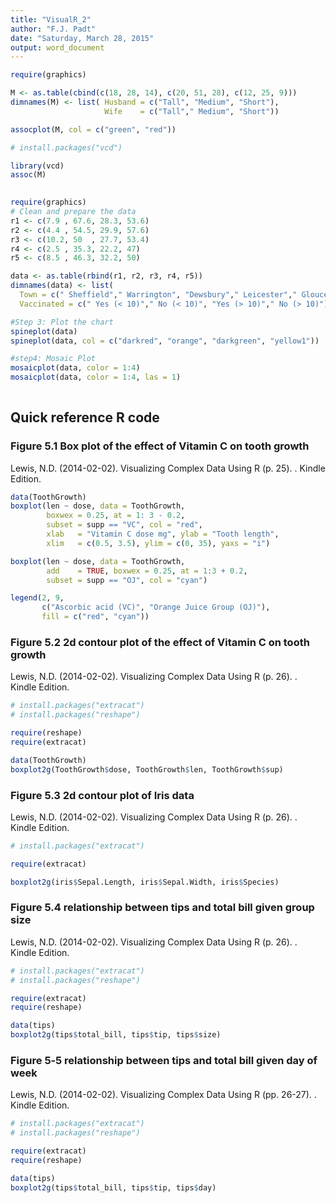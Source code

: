 ```yaml
---
title: "VisualR_2"
author: "F.J. Padt"
date: "Saturday, March 28, 2015"
output: word_document
---
```


```r

require(graphics)

M <- as.table(cbind(c(18, 28, 14), c(20, 51, 28), c(12, 25, 9))) 
dimnames(M) <- list( Husband = c("Tall", "Medium", "Short"), 
                     Wife    = c("Tall"," Medium", "Short"))

assocplot(M, col = c("green", "red"))

```


```r
# install.packages("vcd")

library(vcd)
assoc(M)
 
```

```r
require(graphics)
# Clean and prepare the data 
r1 <- c(7.9 , 67.6, 28.3, 53.6) 
r2 <- c(4.4 , 54.5, 29.9, 57.6) 
r3 <- c(10.2, 50  , 27.7, 53.4) 
r4 <- c(2.5 , 35.3, 22.2, 47) 
r5 <- c(8.5 , 46.3, 32.2, 50) 

data <- as.table(rbind(r1, r2, r3, r4, r5)) 
dimnames(data) <- list( 
  Town = c(" Sheffield"," Warrington", "Dewsbury"," Leicester"," Gloucester"),
  Vaccinated = c(" Yes (< 10)"," No (< 10)", "Yes (> 10)"," No (> 10)")) 

#Step 3: Plot the chart 
spineplot(data)
spineplot(data, col = c("darkred", "orange", "darkgreen", "yellow1"))

#step4: Mosaic Plot
mosaicplot(data, color = 1:4)
mosaicplot(data, color = 1:4, las = 1)
 
```

## Quick reference R code

### Figure 5.1 Box plot of the effect of Vitamin C on tooth growth

Lewis, N.D. (2014-02-02). Visualizing Complex Data Using R (p. 25).  . Kindle Edition. 

```r
data(ToothGrowth) 
boxplot(len ~ dose, data = ToothGrowth, 
        boxwex = 0.25, at = 1: 3 - 0.2, 
        subset = supp == "VC", col = "red", 
        xlab   = "Vitamin C dose mg", ylab = "Tooth length", 
        xlim   = c(0.5, 3.5), ylim = c(0, 35), yaxs = "i") 

boxplot(len ~ dose, data = ToothGrowth, 
        add    = TRUE, boxwex = 0.25, at = 1:3 + 0.2, 
        subset = supp == "OJ", col = "cyan") 

legend(2, 9, 
       c("Ascorbic acid (VC)", "Orange Juice Group (OJ)"), 
       fill = c("red", "cyan"))

```

### Figure 5.2 2d contour plot of the effect of Vitamin C on tooth growth

Lewis, N.D. (2014-02-02). Visualizing Complex Data Using R (p. 26).  . Kindle Edition. 

```r
# install.packages("extracat")
# install.packages("reshape") 

require(reshape) 
require(extracat) 

data(ToothGrowth) 
boxplot2g(ToothGrowth$dose, ToothGrowth$len, ToothGrowth$sup)

```

### Figure 5.3 2d contour plot of Iris data

Lewis, N.D. (2014-02-02). Visualizing Complex Data Using R (p. 26).  . Kindle Edition. 
```r
# install.packages("extracat") 

require(extracat) 

boxplot2g(iris$Sepal.Length, iris$Sepal.Width, iris$Species)

```

### Figure 5.4 relationship between tips and total bill given group size 

Lewis, N.D. (2014-02-02). Visualizing Complex Data Using R (p. 26).  . Kindle Edition. 

```r
# install.packages("extracat")
# install.packages("reshape") 

require(extracat) 
require(reshape) 

data(tips) 
boxplot2g(tips$total_bill, tips$tip, tips$size)

```

### Figure 5‑5 relationship between tips and total bill given day of week

Lewis, N.D. (2014-02-02). Visualizing Complex Data Using R (pp. 26-27).  . Kindle Edition. 

```r
# install.packages("extracat")
# install.packages("reshape") 

require(extracat) 
require(reshape) 

data(tips) 
boxplot2g(tips$total_bill, tips$tip, tips$day)

```

